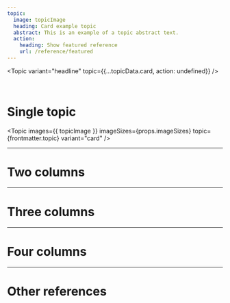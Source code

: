 ```yaml
---
topic:
  image: topicImage
  heading: Card example topic
  abstract: This is an example of a topic abstract text.
  action:
    heading: Show featured reference
    url: /reference/featured
---
```



<Topic
  variant="headline"
  topic={{...topicData.card, action: undefined}}
/>

<br />

# Single topic

<Topic
  images={{ topicImage }}
  imageSizes={props.imageSizes}
  topic={frontmatter.topic}
  variant="card"
/>

---

# Two columns

<TwoColumnLayout>
  <Topic
    images={{ topicImage }}
    imageSizes={props.imageSizes}
    topic={frontmatter.topic}
    variant="card"
  />
  <Topic
    images={{ topicImage }}
    imageSizes={props.imageSizes}
    topic={frontmatter.topic}
    variant="card"
  />
</TwoColumnLayout>

---

# Three columns

<ThreeColumnLayout>
  <Topic
    images={{ topicImage }}
    imageSizes={props.imageSizes}
    topic={frontmatter.topic}
    variant="card"
  />
  <Topic
    images={{ topicImage }}
    imageSizes={props.imageSizes}
    topic={frontmatter.topic}
    variant="card"
  />
  <Topic
    images={{ topicImage }}
    imageSizes={props.imageSizes}
    topic={frontmatter.topic}
    variant="card"
  />
</ThreeColumnLayout>

---

# Four columns

<FourColumnLayout>
  <Topic
    images={{ topicImage }}
    imageSizes={props.imageSizes}
    topic={frontmatter.topic}
    variant="card"
  />
  <Topic
    images={{ topicImage }}
    imageSizes={props.imageSizes}
    topic={frontmatter.topic}
    variant="card"
  />
  <Topic
    images={{ topicImage }}
    imageSizes={props.imageSizes}
    topic={frontmatter.topic}
    variant="card"
  />
  <Topic
    images={{ topicImage }}
    imageSizes={props.imageSizes}
    topic={frontmatter.topic}
    variant="card"
  />
</FourColumnLayout>

---

# Other references

<TopicList 
  variant="three-column"
  topicVariant="card"
  topics={Object.values(topicData)}
/>
